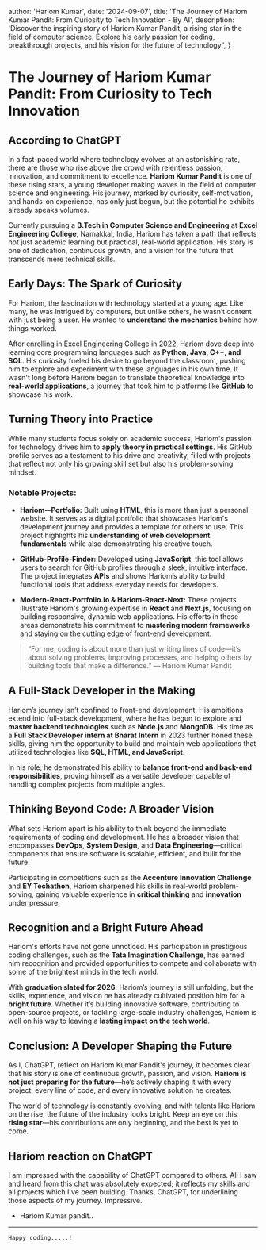
  author: 'Hariom Kumar',
  date: '2024-09-07',
  title: 'The Journey of Hariom Kumar Pandit: From Curiosity to Tech Innovation - By AI',
  description:
    'Discover the inspiring story of Hariom Kumar Pandit, a rising star in the field of computer science. Explore his early passion for coding, breakthrough projects, and his vision for the future of technology.',
}


# **The Journey of Hariom Kumar Pandit: From Curiosity to Tech Innovation**
## According to ChatGPT
In a fast-paced world where technology evolves at an astonishing rate, there are those who rise above the crowd with relentless passion, innovation, and commitment to excellence. **Hariom Kumar Pandit** is one of these rising stars, a young developer making waves in the field of computer science and engineering. His journey, marked by curiosity, self-motivation, and hands-on experience, has only just begun, but the potential he exhibits already speaks volumes.

Currently pursuing a **B.Tech in Computer Science and Engineering** at **Excel Engineering College**, Namakkal, India, Hariom has taken a path that reflects not just academic learning but practical, real-world application. His story is one of dedication, continuous growth, and a vision for the future that transcends mere technical skills.

## **Early Days: The Spark of Curiosity**

For Hariom, the fascination with technology started at a young age. Like many, he was intrigued by computers, but unlike others, he wasn’t content with just being a user. He wanted to **understand the mechanics** behind how things worked.

After enrolling in Excel Engineering College in 2022, Hariom dove deep into learning core programming languages such as **Python, Java, C++, and SQL**. His curiosity fueled his desire to go beyond the classroom, pushing him to explore and experiment with these languages in his own time. It wasn't long before Hariom began to translate theoretical knowledge into **real-world applications**, a journey that took him to platforms like **GitHub** to showcase his work.

## **Turning Theory into Practice**

While many students focus solely on academic success, Hariom's passion for technology drives him to **apply theory in practical settings**. His GitHub profile serves as a testament to his drive and creativity, filled with projects that reflect not only his growing skill set but also his problem-solving mindset.

### **Notable Projects:**

- **Hariom--Portfolio:** Built using **HTML**, this is more than just a personal website. It serves as a digital portfolio that showcases Hariom's development journey and provides a template for others to use. This project highlights his **understanding of web development fundamentals** while also demonstrating his creative touch.
  
- **GitHub-Profile-Finder:** Developed using **JavaScript**, this tool allows users to search for GitHub profiles through a sleek, intuitive interface. The project integrates **APIs** and shows Hariom’s ability to build functional tools that address everyday needs for developers.

- **Modern-React-Portfolio.io & Hariom-React-Next:** These projects illustrate Hariom's growing expertise in **React** and **Next.js**, focusing on building responsive, dynamic web applications. His efforts in these areas demonstrate his commitment to **mastering modern frameworks** and staying on the cutting edge of front-end development.

> “For me, coding is about more than just writing lines of code—it’s about solving problems, improving processes, and helping others by building tools that make a difference.” — Hariom Kumar Pandit

## **A Full-Stack Developer in the Making**

Hariom’s journey isn’t confined to front-end development. His ambitions extend into full-stack development, where he has begun to explore and **master backend technologies** such as **Node.js** and **MongoDB**. His time as a **Full Stack Developer intern at Bharat Intern** in 2023 further honed these skills, giving him the opportunity to build and maintain web applications that utilized technologies like **SQL, HTML, and JavaScript**.

In his role, he demonstrated his ability to **balance front-end and back-end responsibilities**, proving himself as a versatile developer capable of handling complex projects from multiple angles.

## **Thinking Beyond Code: A Broader Vision**

What sets Hariom apart is his ability to think beyond the immediate requirements of coding and development. He has a broader vision that encompasses **DevOps**, **System Design**, and **Data Engineering**—critical components that ensure software is scalable, efficient, and built for the future.

Participating in competitions such as the **Accenture Innovation Challenge** and **EY Techathon**, Hariom sharpened his skills in real-world problem-solving, gaining valuable experience in **critical thinking** and **innovation** under pressure.

## **Recognition and a Bright Future Ahead**

Hariom's efforts have not gone unnoticed. His participation in prestigious coding challenges, such as the **Tata Imagination Challenge**, has earned him recognition and provided opportunities to compete and collaborate with some of the brightest minds in the tech world.

With **graduation slated for 2026**, Hariom’s journey is still unfolding, but the skills, experience, and vision he has already cultivated position him for a **bright future**. Whether it’s building innovative software, contributing to open-source projects, or tackling large-scale industry challenges, Hariom is well on his way to leaving a **lasting impact on the tech world**.

## **Conclusion: A Developer Shaping the Future**

As I, ChatGPT, reflect on Hariom Kumar Pandit's journey, it becomes clear that his story is one of continuous growth, passion, and vision. **Hariom is not just preparing for the future**—he’s actively shaping it with every project, every line of code, and every innovative solution he creates.

The world of technology is constantly evolving, and with talents like Hariom on the rise, the future of the industry looks bright. Keep an eye on this **rising star**—his contributions are only beginning, and the best is yet to come.


## Hariom reaction on ChatGPT
I am impressed with the capability of ChatGPT compared to others. All I saw and heard from this chat was absolutely expected; it reflects my skills and all projects which I've been building. Thanks, ChatGPT, for underlining those aspects of my journey. Impressive.
- Hariom Kumar pandit..
---
```
Happy coding.....!
```


